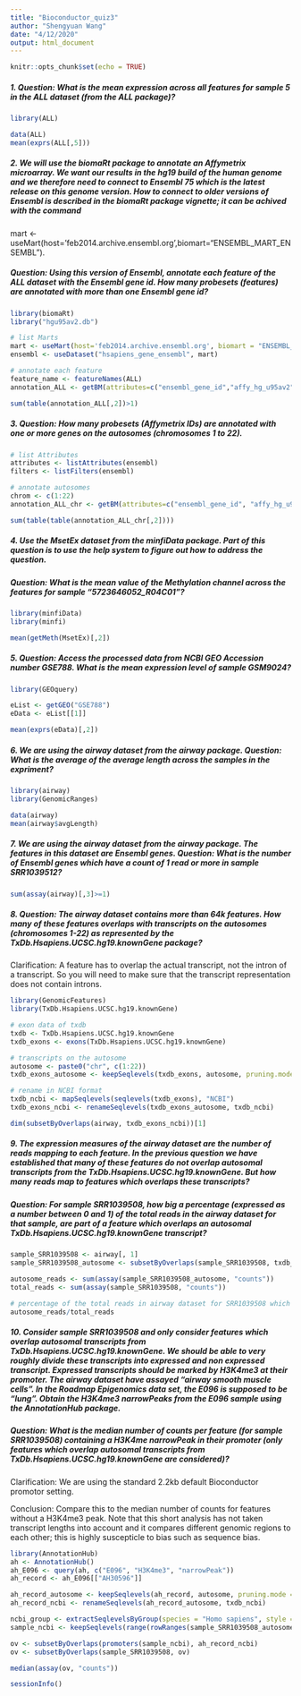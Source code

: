 ```yaml
---
title: "Bioconductor_quiz3"
author: "Shengyuan Wang"
date: "4/12/2020"
output: html_document
---
```


```r
knitr::opts_chunk$set(echo = TRUE)
```

##### 1. Question: What is the mean expression across all features for sample 5 in the ALL dataset (from the ALL package)?
```r
library(ALL)
```
```r
data(ALL)
mean(exprs(ALL[,5]))
```

##### 2. We will use the biomaRt package to annotate an Affymetrix microarray. We want our results in the hg19 build of the human genome and we therefore need to connect to Ensembl 75 which is the latest release on this genome version. How to connect to older versions of Ensembl is described in the biomaRt package vignette; it can be achived with the command  
mart <- useMart(host=’feb2014.archive.ensembl.org’,biomart="ENSEMBL_MART_ENSEMBL").  

##### Question: Using this version of Ensembl, annotate each feature of the ALL dataset with the Ensembl gene id. How many probesets (features) are annotated with more than one Ensembl gene id?
```r
library(biomaRt)
library("hgu95av2.db")
```
```r
# list Marts
mart <- useMart(host='feb2014.archive.ensembl.org', biomart = "ENSEMBL_MART_ENSEMBL")
ensembl <- useDataset("hsapiens_gene_ensembl", mart)

# annotate each feature
feature_name <- featureNames(ALL)
annotation_ALL <- getBM(attributes=c("ensembl_gene_id","affy_hg_u95av2"), filters="affy_hg_u95av2", values=feature_name, mart=ensembl)

sum(table(annotation_ALL[,2])>1)
```

##### 3. Question: How many probesets (Affymetrix IDs) are annotated with one or more genes on the autosomes (chromosomes 1 to 22).
```r
# list Attributes
attributes <- listAttributes(ensembl)
filters <- listFilters(ensembl)

# annotate autosomes
chrom <- c(1:22)
annotation_ALL_chr <- getBM(attributes=c("ensembl_gene_id", "affy_hg_u95av2", "chromosome_name"), filters=c("affy_hg_u95av2","chromosome_name"), values=list(feature_name, chrom), mart=ensembl)

sum(table(table(annotation_ALL_chr[,2])))
```

##### 4. Use the MsetEx dataset from the minfiData package. Part of this question is to use the help system to figure out how to address the question.  

##### Question: What is the mean value of the Methylation channel across the features for sample “5723646052_R04C01”?
```r
library(minfiData)
library(minfi)
```
```r
mean(getMeth(MsetEx)[,2])
```

##### 5. Question: Access the processed data from NCBI GEO Accession number GSE788. What is the mean expression level of sample GSM9024?
```r
library(GEOquery)
```
```r
eList <- getGEO("GSE788")
eData <- eList[[1]]

mean(exprs(eData)[,2])
```

##### 6. We are using the airway dataset from the airway package. Question: What is the average of the average length across the samples in the expriment?
```r
library(airway)
library(GenomicRanges)
```
```r
data(airway)
mean(airway$avgLength)
```

##### 7. We are using the airway dataset from the airway package. The features in this dataset are Ensembl genes. Question: What is the number of Ensembl genes which have a count of 1 read or more in sample SRR1039512?
```r
sum(assay(airway)[,3]>=1)
```

##### 8. Question: The airway dataset contains more than 64k features. How many of these features overlaps with transcripts on the autosomes (chromosomes 1-22) as represented by the TxDb.Hsapiens.UCSC.hg19.knownGene package?  

Clarification: A feature has to overlap the actual transcript, not the intron of a transcript. So you will need to make sure that the transcript representation does not contain introns.
```r
library(GenomicFeatures)
library(TxDb.Hsapiens.UCSC.hg19.knownGene)
```
```r
# exon data of txdb
txdb <- TxDb.Hsapiens.UCSC.hg19.knownGene
txdb_exons <- exons(TxDb.Hsapiens.UCSC.hg19.knownGene)

# transcripts on the autosome
autosome <- paste0("chr", c(1:22))
txdb_exons_autosome <- keepSeqlevels(txdb_exons, autosome, pruning.mode = "coarse")

# rename in NCBI format
txdb_ncbi <- mapSeqlevels(seqlevels(txdb_exons), "NCBI")
txdb_exons_ncbi <- renameSeqlevels(txdb_exons_autosome, txdb_ncbi)

dim(subsetByOverlaps(airway, txdb_exons_ncbi))[1]
```

##### 9. The expression measures of the airway dataset are the number of reads mapping to each feature. In the previous question we have established that many of these features do not overlap autosomal transcripts from the TxDb.Hsapiens.UCSC.hg19.knownGene. But how many reads map to features which overlaps these transcripts?  

##### Question: For sample SRR1039508, how big a percentage (expressed as a number between 0 and 1) of the total reads in the airway dataset for that sample, are part of a feature which overlaps an autosomal TxDb.Hsapiens.UCSC.hg19.knownGene transcript?
```r
sample_SRR1039508 <- airway[, 1]
sample_SRR1039508_autosome <- subsetByOverlaps(sample_SRR1039508, txdb_exons_ncbi)

autosome_reads <- sum(assay(sample_SRR1039508_autosome, "counts"))
total_reads <- sum(assay(sample_SRR1039508, "counts"))

# percentage of the total reads in airway dataset for SRR1039508 which overlaps autosome of txdb
autosome_reads/total_reads
```


##### 10. Consider sample SRR1039508 and only consider features which overlap autosomal transcripts from TxDb.Hsapiens.UCSC.hg19.knownGene. We should be able to very roughly divide these transcripts into expressed and non expressed transcript. Expressed transcripts should be marked by H3K4me3 at their promoter. The airway dataset have assayed “airway smooth muscle cells”. In the Roadmap Epigenomics data set, the E096 is supposed to be “lung”. Obtain the H3K4me3 narrowPeaks from the E096 sample using the AnnotationHub package.  

##### Question: What is the median number of counts per feature (for sample SRR1039508) containing a H3K4me narrowPeak in their promoter (only features which overlap autosomal transcripts from TxDb.Hsapiens.UCSC.hg19.knownGene are considered)?  

Clarification: We are using the standard 2.2kb default Bioconductor promotor setting.  

Conclusion: Compare this to the median number of counts for features without a H3K4me3 peak. Note that this short analysis has not taken transcript lengths into account and it compares different genomic regions to each other; this is highly suscepticle to bias such as sequence bias.
```r
library(AnnotationHub)
ah <- AnnotationHub()
ah_E096 <- query(ah, c("E096", "H3K4me3", "narrowPeak"))
ah_record <- ah_E096[["AH30596"]]

ah_record_autosome <- keepSeqlevels(ah_record, autosome, pruning.mode = "coarse")
ah_record_ncbi <- renameSeqlevels(ah_record_autosome, txdb_ncbi)

ncbi_group <- extractSeqlevelsByGroup(species = "Homo sapiens", style = "NCBI", group = "auto")
sample_ncbi <- keepSeqlevels(range(rowRanges(sample_SRR1039508_autosome)), ncbi_group)

ov <- subsetByOverlaps(promoters(sample_ncbi), ah_record_ncbi)
ov <- subsetByOverlaps(sample_SRR1039508, ov)

median(assay(ov, "counts"))
```

```r
sessionInfo()
```

